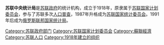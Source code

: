 '''苏联中央统计局'''是[[苏联政府|苏联政府]]的统计机构，成立于1918年，原隶属于[[苏联国家计划委员会|苏联国家计划委员会]]，参与了苏联多次[[人口普查|人口普查]]，1987年升格成为[[苏联国家统计委员会|苏联国家统计委员会]]。1991年后成为[[俄罗斯联邦国家统计局|俄罗斯联邦国家统计局]]。

[[Category:苏联政府部门|Category:苏联政府部门]]
[[Category:苏联国家计划委员会|Category:苏联国家计划委员会]]
[[Category:蘇聯經濟|Category:蘇聯經濟]]
[[Category:苏联人口|Category:苏联人口]]
[[Category:1918年建立的组织|Category:1918年建立的组织]]